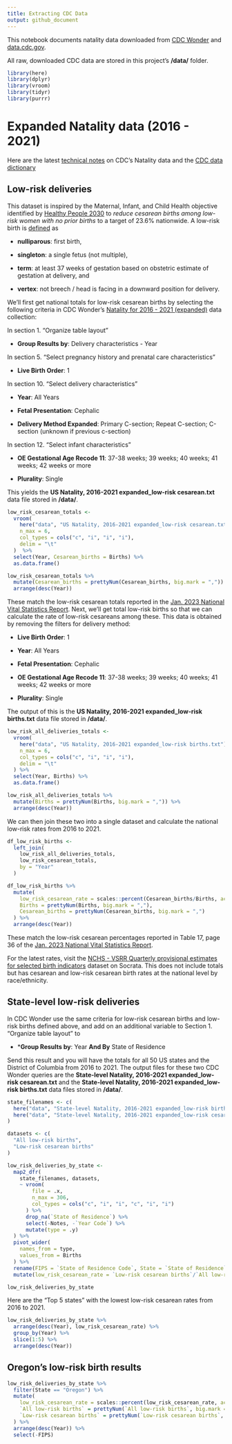 ```yaml
---
title: Extracting CDC Data
output: github_document
---
```


This notebook documents natality data downloaded from [CDC Wonder](https://wonder.cdc.gov/natality.html){.uri} and [data.cdc.gov](https://data.cdc.gov/).

All raw, downloaded CDC data are stored in this project's **/data/** folder.

```r
library(here)
library(dplyr)
library(vroom)
library(tidyr)
library(purrr)
```

# Expanded Natality data (2016 - 2021)

Here are the latest [technical notes](https://www.cdc.gov/nchs/nvss/vsrr/natality-technical-notes.htm) on CDC's Natality data and the [CDC data dictionary](https://wonder.cdc.gov/wonder/help/Natality-expanded.html#)

## Low-risk deliveries

This dataset is inspired by the Maternal, Infant, and Child Health objective identified by [Healthy People 2030](https://health.gov/healthypeople) to *reduce cesarean births among low-risk women with no prior births* to a target of 23.6% nationwide. A low-risk birth is [defined](https://health.gov/healthypeople/objectives-and-data/browse-objectives/pregnancy-and-childbirth/reduce-cesarean-births-among-low-risk-women-no-prior-births-mich-06/data-methodology) as

-   **nulliparous**: first birth,

-   **singleton**: a single fetus (not multiple),

-   **term**: at least 37 weeks of gestation based on obstetric estimate of gestation at delivery, and

-   **vertex**: not breech / head is facing in a downward position for delivery.

We'll first get national totals for low-risk cesarean births by selecting the following criteria in CDC Wonder's [Natality for 2016 - 2021 (expanded)](https://wonder.cdc.gov/natality-expanded-current.html) data collection:

In section 1. "Organize table layout"

-   **Group Results by**: Delivery characteristics - Year

In section 5. "Select pregnancy history and prenatal care characteristics"

-   **Live Birth Order**: 1

In section 10. "Select delivery characteristics"

-   **Year**: All Years

-   **Fetal Presentation**: Cephalic

-   **Delivery Method Expanded**: Primary C-section; Repeat C-section; C-section (unknown if previous c-section)

In section 12. "Select infant characteristics"

-   **OE Gestational Age Recode 11**: 37-38 weeks; 39 weeks; 40 weeks; 41 weeks; 42 weeks or more

-   **Plurality**: Single

This yields the **US Natality, 2016-2021 expanded_low-risk cesarean.txt** data file stored in **/data/**.

```r
low_risk_cesarean_totals <- 
  vroom(
    here("data", "US Natality, 2016-2021 expanded_low-risk cesarean.txt"),
    n_max = 6,
    col_types = cols("c", "i", "i", "i"),
    delim = "\t"
  )  %>% 
  select(Year, Cesarean_births = Births) %>%  
  as.data.frame()

low_risk_cesarean_totals %>%
  mutate(Cesarean_births = prettyNum(Cesarean_births, big.mark = ",")) %>% 
  arrange(desc(Year))
```

These match the low-risk cesarean totals reported in the [Jan. 2023 National Vital Statistics Report](https://www.cdc.gov/nchs/data/nvsr/nvsr72/nvsr72-01.pdf). Next, we'll get total low-risk births so that we can calculate the rate of low-risk cesareans among these. This data is obtained by removing the filters for delivery method:

-   **Live Birth Order**: 1

-   **Year**: All Years

-   **Fetal Presentation**: Cephalic

-   **OE Gestational Age Recode 11**: 37-38 weeks; 39 weeks; 40 weeks; 41 weeks; 42 weeks or more

-   **Plurality**: Single

The output of this is the **US Natality, 2016-2021 expanded_low-risk births.txt** data file stored in **/data/**.

```r
low_risk_all_deliveries_totals <- 
  vroom(
    here("data", "US Natality, 2016-2021 expanded_low-risk births.txt"),
    n_max = 6,
    col_types = cols("c", "i", "i", "i"),
    delim = "\t"
  ) %>% 
  select(Year, Births) %>%  
  as.data.frame()

low_risk_all_deliveries_totals %>%
  mutate(Births = prettyNum(Births, big.mark = ",")) %>% 
  arrange(desc(Year))
```

We can then join these two into a single dataset and calculate the national low-risk rates from 2016 to 2021.

```r
df_low_risk_births <- 
  left_join(
    low_risk_all_deliveries_totals, 
    low_risk_cesarean_totals, 
    by = "Year"
  )

df_low_risk_births %>% 
  mutate(
    low_risk_cesarean_rate = scales::percent(Cesarean_births/Births, accuracy = .1),
    Births = prettyNum(Births, big.mark = ","),
    Cesarean_births = prettyNum(Cesarean_births, big.mark = ",")
  ) %>% 
  arrange(desc(Year))
```

These match the low-risk cesarean percentages reported in Table 17, page 36 of the [Jan. 2023 National Vital Statistics Report](https://www.cdc.gov/nchs/data/nvsr/nvsr72/nvsr72-01.pdf).

For the latest rates, visit the [NCHS - VSRR Quarterly provisional estimates for selected birth indicators](https://data.cdc.gov/d/76vv-a7x8) dataset on Socrata. This does not include totals but has cesarean and low-risk cesarean birth rates at the national level by race/ethnicity.

## State-level low-risk deliveries

In CDC Wonder use the same criteria for low-risk cesarean births and low-risk births defined above, and add on an additional variable to Section 1. "Organize table layout" to

-   \***Group Results by**: Year **And By** State of Residence

Send this result and you will have the totals for all 50 US states and the District of Columbia from 2016 to 2021. The output files for these two CDC Wonder queries are the **State-level Natality, 2016-2021 expanded_low-risk cesarean.txt** and the **State-level Natality, 2016-2021 expanded_low-risk births.txt** data files stored in **/data/**.

```r
state_filenames <- c(
  here("data", "State-level Natality, 2016-2021 expanded_low-risk births.txt"),
  here("data", "State-level Natality, 2016-2021 expanded_low-risk cesarean.txt")
)

datasets <- c(
  "All low-risk births",
  "Low-risk cesarean births"
)

low_risk_deliveries_by_state <-
  map2_dfr(
    state_filenames, datasets,
    ~ vroom(
        file = .x,
        n_max = 306,
        col_types = cols("c", "i", "i", "c", "i", "i")
      ) %>% 
      drop_na(`State of Residence`) %>% 
      select(-Notes, -`Year Code`) %>% 
      mutate(type = .y)
  ) %>% 
  pivot_wider(
    names_from = type,
    values_from = Births
  ) %>% 
  rename(FIPS = `State of Residence Code`, State = `State of Residence`) %>% 
  mutate(low_risk_cesarean_rate = `Low-risk cesarean births`/`All low-risk births`)

low_risk_deliveries_by_state
```

Here are the "Top 5 states" with the lowest low-risk cesarean rates from 2016 to 2021.

```r
low_risk_deliveries_by_state %>% 
  arrange(desc(Year), low_risk_cesarean_rate) %>% 
  group_by(Year) %>% 
  slice(1:5) %>% 
  arrange(desc(Year))
```

## Oregon's low-risk birth results

```r
low_risk_deliveries_by_state %>% 
  filter(State == "Oregon") %>% 
  mutate(
    low_risk_cesarean_rate = scales::percent(low_risk_cesarean_rate, accuracy = .1),
    `All low-risk births` = prettyNum(`All low-risk births`, big.mark = ","),
    `Low-risk cesarean births` = prettyNum(`Low-risk cesarean births`, big.mark = ",")
  ) %>% 
  arrange(desc(Year)) %>% 
  select(-FIPS)
```
